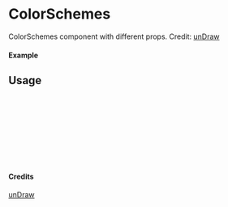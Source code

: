 
<Meta of={ColorSchemes} title="unDraw/ColorSchemes" />

# ColorSchemes

ColorSchemes component with different props.
Credit: [unDraw](https://undraw.co/illustrations)

#### Example

<Canvas of={ColorSchemes.Primary} />

## Usage

```ts
import { ColorSchemes } from "yadl-ui";

const Example = () => {
  return (
      <ColorSchemes />
  );
};

export default Example;
```

#### Credits
[unDraw](https://undraw.co/illustrations)
